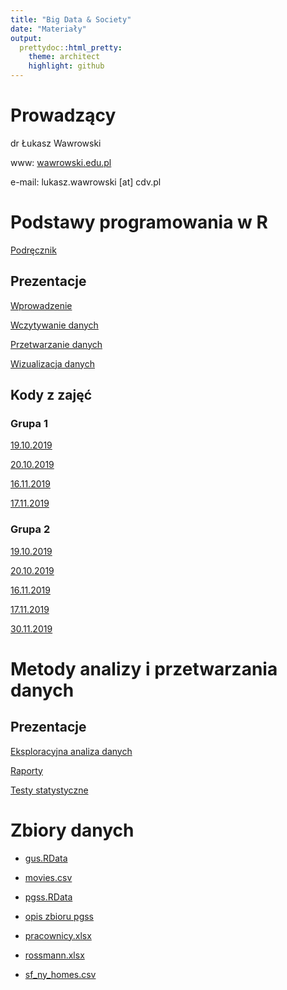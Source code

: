 ```yaml
---
title: "Big Data & Society"
date: "Materiały"
output:
  prettydoc::html_pretty:
    theme: architect
    highlight: github
---
```


# Prowadzący

dr Łukasz Wawrowski

www: [wawrowski.edu.pl](http://www.wawrowski.edu.pl/)

e-mail: lukasz.wawrowski [at] cdv.pl

# Podstawy programowania w R

[Podręcznik](http://www.wawrowski.edu.pl/ppr/)

## Prezentacje

[Wprowadzenie](http://www.wawrowski.edu.pl/ppr/presentations/01_wprowadzenie.html)

[Wczytywanie danych](http://www.wawrowski.edu.pl/ppr/presentations/02_wczytywanie.html)

[Przetwarzanie danych](http://www.wawrowski.edu.pl/ppr/presentations/03_przetwarzanie.html)

[Wizualizacja danych](http://www.wawrowski.edu.pl/ppr/presentations/04_wizualizacja.html)

## Kody z zajęć

### Grupa 1

[19.10.2019](gr_20191019.html)

[20.10.2019](gr1_20191020.html)

[16.11.2019](gr1_20191116.html)

[17.11.2019](gr1_20191117.html)

### Grupa 2

[19.10.2019](gr_20191019.html)

[20.10.2019](gr2_20191020.html)

[16.11.2019](gr2_20191116.html)

[17.11.2019](gr2_20191117.html)

[30.11.2019](gr2_20191130.html)

# Metody analizy i przetwarzania danych

## Prezentacje

[Eksploracyjna analiza danych](http://www.wawrowski.edu.pl/adr/presentations/01_eda.html)

[Raporty](http://www.wawrowski.edu.pl/adr/presentations/02_raporty.html)

[Testy statystyczne](http://www.wawrowski.edu.pl/adr/presentations/03_testy.html)

# Zbiory danych

- [gus.RData](http://www.wawrowski.edu.pl/data/gus.RData)

- [movies.csv](http://www.wawrowski.edu.pl/data/movies.csv)

- [pgss.RData](http://www.wawrowski.edu.pl/data/pgss.RData) 
- [opis zbioru pgss](http://www.wawrowski.edu.pl/data/P0091DOC.pdf)

- [pracownicy.xlsx](http://www.wawrowski.edu.pl/data/pracownicy.xlsx)

- [rossmann.xlsx](http://www.wawrowski.edu.pl/data/rossmann.xlsx)

- [sf_ny_homes.csv](http://www.wawrowski.edu.pl/data/sf_ny_homes.csv)